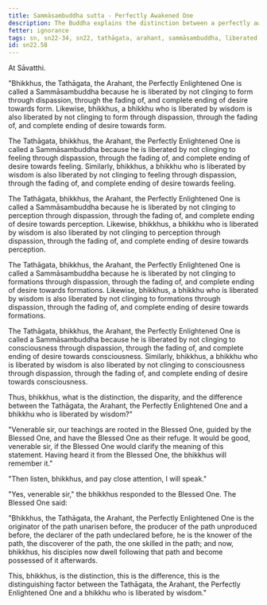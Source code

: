 ```yaml
---
title: Sammāsambuddha sutta - Perfectly Awakened One
description: The Buddha explains the distinction between a perfectly awakened one and a bhikkhu who is liberated by wisdom.
fetter: ignorance
tags: sn, sn22-34, sn22, tathāgata, arahant, sammāsambuddha, liberated by wisdom
id: sn22.58
---
```


At Sāvatthi.

"Bhikkhus, the Tathāgata, the Arahant, the Perfectly Enlightened One is called a Sammāsambuddha because he is liberated by not clinging to form through dispassion, through the fading of, and complete ending of desire towards form. Likewise, bhikkhus, a bhikkhu who is liberated by wisdom is also liberated by not clinging to form through dispassion, through the fading of, and complete ending of desire towards form.

The Tathāgata, bhikkhus, the Arahant, the Perfectly Enlightened One is called a Sammāsambuddha because he is liberated by not clinging to feeling through dispassion, through the fading of, and complete ending of desire towards feeling. Similarly, bhikkhus, a bhikkhu who is liberated by wisdom is also liberated by not clinging to feeling through dispassion, through the fading of, and complete ending of desire towards feeling.

The Tathāgata, bhikkhus, the Arahant, the Perfectly Enlightened One is called a Sammāsambuddha because he is liberated by not clinging to perception through dispassion, through the fading of, and complete ending of desire towards perception.  Likewise, bhikkhus, a bhikkhu who is liberated by wisdom is also liberated by not clinging to perception through dispassion, through the fading of, and complete ending of desire towards perception.

The Tathāgata, bhikkhus, the Arahant, the Perfectly Enlightened One is called a Sammāsambuddha because he is liberated by not clinging to formations through dispassion, through the fading of, and complete ending of desire towards formations.  Likewise, bhikkhus, a bhikkhu who is liberated by wisdom is also liberated by not clinging to formations through dispassion, through the fading of, and complete ending of desire towards formations.

The Tathāgata, bhikkhus, the Arahant, the Perfectly Enlightened One is called a Sammāsambuddha because he is liberated by not clinging to consciousness through dispassion, through the fading of, and complete ending of desire towards consciousness. Similarly, bhikkhus, a bhikkhu who is liberated by wisdom is also liberated by not clinging to consciousness through dispassion, through the fading of, and complete ending of desire towards consciousness.

Thus, bhikkhus, what is the distinction, the disparity, and the difference between the Tathāgata, the Arahant, the Perfectly Enlightened One and a bhikkhu who is liberated by wisdom?"

"Venerable sir, our teachings are rooted in the Blessed One, guided by the Blessed One, and have the Blessed One as their refuge. It would be good, venerable sir, if the Blessed One would clarify the meaning of this statement. Having heard it from the Blessed One, the bhikkhus will remember it."

"Then listen, bhikkhus, and pay close attention, I will speak."

"Yes, venerable sir," the bhikkhus responded to the Blessed One. The Blessed One said:

"Bhikkhus, the Tathāgata, the Arahant, the Perfectly Enlightened One is the originator of the path unarisen before, the producer of the path unproduced before, the declarer of the path undeclared before, he is the knower of the path, the discoverer of the path, the one skilled in the path; and now, bhikkhus, his disciples now dwell following that path and become possessed of it afterwards.

This, bhikkhus, is the distinction, this is the difference, this is the distinguishing factor between the Tathāgata, the Arahant, the Perfectly Enlightened One and a bhikkhu who is liberated by wisdom."